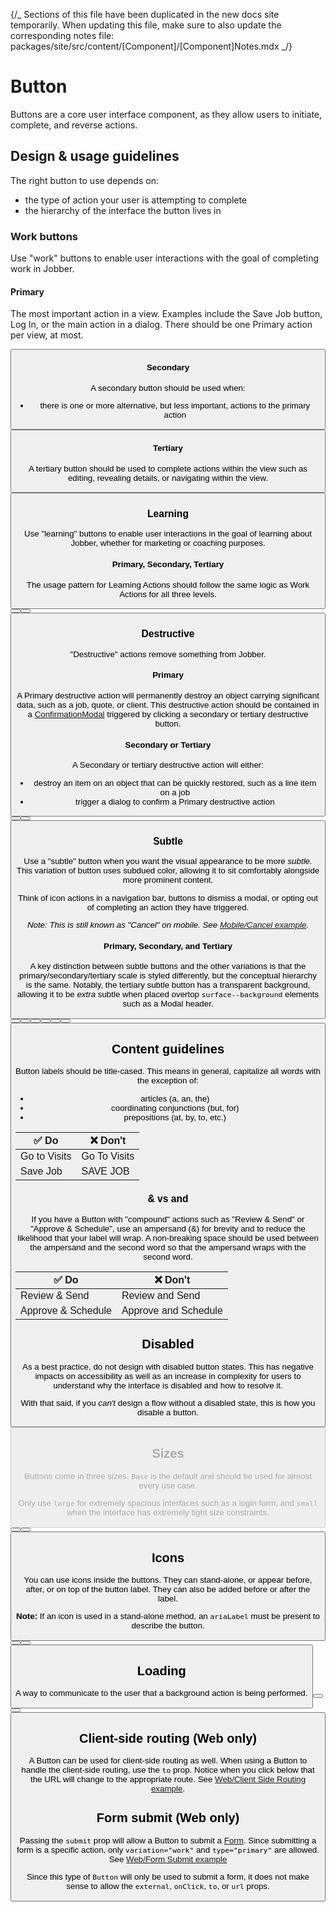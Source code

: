 
{/_ Sections of this file have been duplicated in the new docs site temporarily.
When updating this file, make sure to also update the corresponding notes file:
packages/site/src/content/[Component]/[Component]Notes.mdx _/}

<Meta title="Components/Actions/Button" component={Button} />

# Button

Buttons are a core user interface component, as they allow users to initiate,
complete, and reverse actions.

## Design & usage guidelines

The right button to use depends on:

- the type of action your user is attempting to complete
- the hierarchy of the interface the button lives in

### Work buttons

Use "work" buttons to enable user interactions with the goal of completing work
in Jobber.

#### Primary

The most important action in a view. Examples include the Save Job button, Log
In, or the main action in a dialog. There should be one Primary action per view,
at most.

<Canvas>
  <Button label="Do the Thing" />
</Canvas>

#### Secondary

A secondary button should be used when:

- there is one or more alternative, but less important, actions to the primary
  action

<Canvas>
  <Button label="Do the Thing" type="secondary" />
</Canvas>

#### Tertiary

A tertiary button should be used to complete actions within the view such as
editing, revealing details, or navigating within the view.

<Canvas>
  <Button label="Do the Thing" type="tertiary" />
</Canvas>

### Learning

Use "learning" buttons to enable user interactions in the goal of learning about
Jobber, whether for marketing or coaching purposes.

#### Primary, Secondary, Tertiary

The usage pattern for Learning Actions should follow the same logic as Work
Actions for all three levels.

<Canvas>
  <Content>
    <Content>
      <Button
        label="Learn More"
        variation="learning"
        url="//getjobber.com"
        external={true}
      />
    </Content>
    <Content>
      <Button
        label="Learn More"
        variation="learning"
        type="secondary"
        url="//getjobber.com"
        external={true}
      />
    </Content>
    <Content>
      <Button
        label="Learn More"
        variation="learning"
        type="tertiary"
        url="//getjobber.com"
        external={true}
      />
    </Content>
  </Content>
</Canvas>

### Destructive

"Destructive" actions remove something from Jobber.

#### Primary

A Primary destructive action will permanently destroy an object carrying
significant data, such as a job, quote, or client. This destructive action
should be contained in a
[ConfirmationModal](../?path=/docs/components-overlays-confirmationmodal--docs)
triggered by clicking a secondary or tertiary destructive button.

#### Secondary or Tertiary

A Secondary or tertiary destructive action will either:

- destroy an item on an object that can be quickly restored, such as a line item
  on a job
- trigger a dialog to confirm a Primary destructive action

<Canvas>
  <Content>
    <Content>
      <Button label="Delete" variation="destructive" />
    </Content>
    <Content>
      <Button label="Delete" variation="destructive" type="secondary" />
    </Content>
    <Content>
      <Button label="Delete" variation="destructive" type="tertiary" />
    </Content>
  </Content>
</Canvas>

### Subtle

Use a "subtle" button when you want the visual appearance to be more _subtle._
This variation of button uses subdued color, allowing it to sit comfortably
alongside more prominent content.

Think of icon actions in a navigation bar, buttons to dismiss a modal, or opting
out of completing an action they have triggered.

_Note: This is still known as "Cancel" on mobile. See
[Mobile/Cancel example](../?path=/story/components-actions-button-mobile--cancel)._

#### Primary, Secondary, and Tertiary

A key distinction between subtle buttons and the other variations is that the
primary/secondary/tertiary scale is styled differently, but the conceptual
hierarchy is the same. Notably, the tertiary subtle button has a transparent
background, allowing it to be _extra_ subtle when placed overtop
`surface--background` elements such as a Modal header.

<Canvas>
  <Content>
    <Content>
      <Content>
        <Button label="Cancel" type="primary" variation="subtle" />
      </Content>
      <Content>
        <Button label="Dismiss" type="secondary" variation="subtle" />
      </Content>
      <Content>
        <Button label="Maybe Later" type="tertiary" variation="subtle" />
      </Content>
    </Content>
    <div
      style={{
        backgroundColor: "var(--color-surface--background)",
        padding: "var(--space-base)",
      }}
    >
      <Button
        variation="subtle"
        type="tertiary"
        icon="search"
        aria-label="search"
      />
      <Button
        variation="subtle"
        type="tertiary"
        icon="cog"
        aria-label="settings"
      />
      <Button
        variation="subtle"
        type="tertiary"
        icon="help"
        aria-label="help"
      />
      <Button
        variation="subtle"
        type="tertiary"
        icon="more"
        aria-label="more"
      />
    </div>
  </Content>
</Canvas>

## Content guidelines

Button labels should be title-cased. This means in general, capitalize all words
with the exception of:

- articles (a, an, the)
- coordinating conjunctions (but, for)
- prepositions (at, by, to, etc.)

| ✅ Do        | ❌ Don't     |
| ------------ | ------------ |
| Go to Visits | Go To Visits |
| Save Job     | SAVE JOB     |

### & vs and

If you have a Button with "compound" actions such as "Review & Send" or "Approve
& Schedule", use an ampersand (&) for brevity and to reduce the likelihood that
your label will wrap. A non-breaking space should be used between the ampersand
and the second word so that the ampersand wraps with the second word.

| ✅ Do              | ❌ Don't             |
| ------------------ | -------------------- |
| Review & Send      | Review and Send      |
| Approve & Schedule | Approve and Schedule |

## Disabled

As a best practice, do not design with disabled button states. This has negative
impacts on accessibility as well as an increase in complexity for users to
understand why the interface is disabled and how to resolve it.

With that said, if you _can't_ design a flow without a disabled state, this is
how you disable a button.

<Canvas>
  <Button label="Do the Thing" disabled />
</Canvas>

## Sizes

Buttons come in three sizes. `Base` is the default and should be used for almost
every use case.

Only use `large` for extremely spacious interfaces such as a login form, and
`small` when the interface has extremely tight size constraints.

<Canvas>
  <Content>
    <Content>
      <Button label="Small" size="small" />
    </Content>
    <Content>
      <Button label="Base" />
    </Content>
    <Content>
      <Button label="Large" size="large" />
    </Content>
  </Content>
</Canvas>

## Icons

You can use icons inside the buttons. They can stand-alone, or appear before,
after, or on top of the button label. They can also be added before or after the
label.

**Note:** If an icon is used in a stand-alone method, an `ariaLabel` must be
present to describe the button.

<Canvas>
  <Button type="secondary" icon="user" ariaLabel="I'm a person" />
  <Button label="More" type="secondary" icon="more" />
  <Button
    label="Actions"
    type="secondary"
    icon="arrowDown"
    iconOnRight={true}
  />
</Canvas>

## Loading

A way to communicate to the user that a background action is being performed.

<Canvas>
  <Button
    label="Deleting..."
    type="primary"
    variation="destructive"
    loading={true}
  />
  <Button
    label="Loading..."
    type="tertiary"
    variation="learning"
    loading={true}
  />
  <Button label="Canceling..." variation="subtle" loading={true} />
</Canvas>

## Client-side routing (Web only)

A Button can be used for client-side routing as well. When using a Button to
handle the client-side routing, use the `to` prop. Notice when you click below
that the URL will change to the appropriate route. See
[Web/Client Side Routing example](../?path=/story/components-actions-button-web--client-side-routing).

## Form submit (Web only)

Passing the `submit` prop will allow a Button to submit a
[Form](../?path=/docs/components-forms-and-inputs-form--docs). Since submitting
a form is a specific action, only `variation="work"` and `type="primary"` are
allowed. See
[Web/Form Submit example](../?path=/story/components-actions-button-web--form-submit)

Since this type of `Button` will only be used to submit a form, it does not make
sense to allow the `external`, `onClick`, `to`, or `url` props.
